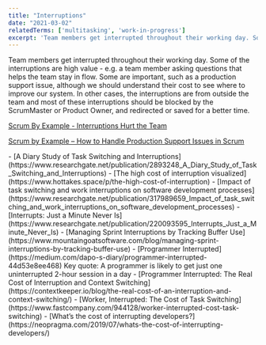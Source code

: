 ```yaml
---
title: "Interruptions"
date: "2021-03-02"
relatedTerms: ['multitasking', 'work-in-progress']
excerpt: 'Team members get interrupted throughout their working day. Some of the interruptions are'
---
```


Team members get interrupted throughout their working day. Some of the interruptions are high value - e.g. a team member asking questions that helps the team stay in flow. Some are important, such as a production support issue, although we should understand their cost to see where to improve our system. In other cases, the interruptions are from outside the team and most of these interruptions should be blocked by the ScrumMaster or Product Owner, and redirected or saved for a better time.

[Scrum By Example - Interruptions Hurt the Team](/blog/scrum-master-tales-more-interruptions)

[Scrum by Example – How to Handle Production Support Issues in Scrum](/blog/scrum-production-support)

<HighlightBox heading="Resource Links" variant="resourceLinks">
- [A Diary Study of Task Switching and Interruptions](https://www.researchgate.net/publication/2893248_A_Diary_Study_of_Task_Switching_and_Interruptions)
- [The high cost of interruption visualized](https://www.hottakes.space/p/the-high-cost-of-interruption)
- [Impact of task switching and work interruptions on software development processes](https://www.researchgate.net/publication/317989659_Impact_of_task_switching_and_work_interruptions_on_software_development_processes)
- [Interrupts: Just a Minute Never Is](https://www.researchgate.net/publication/220093595_Interrupts_Just_a_Minute_Never_Is)
- [Managing Sprint Interruptions by Tracking Buffer Use](https://www.mountaingoatsoftware.com/blog/managing-sprint-interruptions-by-tracking-buffer-use)
- [Programmer Interrupted](https://medium.com/dapo-s-diary/programmer-interrupted-44d53e8ee468) Key quote: A programmer is likely to get just one uninterrupted 2-hour session in a day
- [Programmer Interrupted: The Real Cost of Interruption and Context Switching](https://contextkeeper.io/blog/the-real-cost-of-an-interruption-and-context-switching/)
- [Worker, Interrupted: The Cost of Task Switching](https://www.fastcompany.com/944128/worker-interrupted-cost-task-switching)
- [What’s the cost of interrupting developers?](https://neopragma.com/2019/07/whats-the-cost-of-interrupting-developers/)
</HighlightBox>
